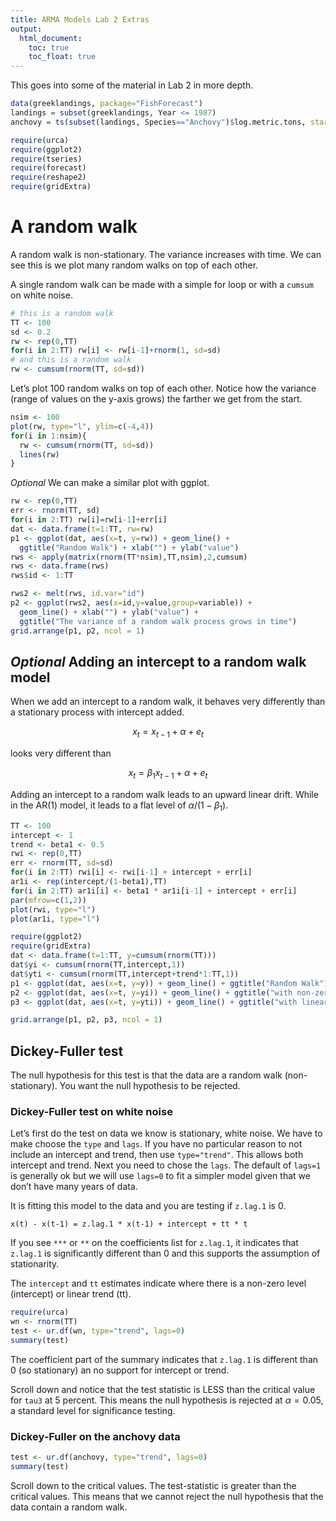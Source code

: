 ```yaml
---
title: ARMA Models Lab 2 Extras
output:
  html_document:
    toc: true
    toc_float: true
---
```


This goes into some of the material in Lab 2 in more depth.

```r
data(greeklandings, package="FishForecast")
landings = subset(greeklandings, Year <= 1987)
anchovy = ts(subset(landings, Species=="Anchovy")$log.metric.tons, start=1964)
```

```r
require(urca)
require(ggplot2)
require(tseries)
require(forecast)
require(reshape2)
require(gridExtra)
```



# A random walk

A random walk is non-stationary.  The variance increases with time.  We can see this is we plot many random walks on top of each other.

A single random walk can be made with a simple for loop or with a `cumsum` on white noise.

```r
# this is a random walk
TT <- 100
sd <- 0.2
rw <- rep(0,TT)
for(i in 2:TT) rw[i] <- rw[i-1]+rnorm(1, sd=sd)
# and this is a random walk
rw <- cumsum(rnorm(TT, sd=sd))
```

Let's plot 100 random walks on top of each other.  Notice how the variance (range of values on the y-axis grows) the farther we get from the start.

```r
nsim <- 100
plot(rw, type="l", ylim=c(-4,4))
for(i in 1:nsim){
  rw <- cumsum(rnorm(TT, sd=sd))
  lines(rw)
}
```

*Optional* We can make a similar plot with ggplot.

```r
rw <- rep(0,TT)
err <- rnorm(TT, sd)
for(i in 2:TT) rw[i]=rw[i-1]+err[i]
dat <- data.frame(t=1:TT, rw=rw)
p1 <- ggplot(dat, aes(x=t, y=rw)) + geom_line() + 
  ggtitle("Random Walk") + xlab("") + ylab("value")
rws <- apply(matrix(rnorm(TT*nsim),TT,nsim),2,cumsum)
rws <- data.frame(rws)
rws$id <- 1:TT

rws2 <- melt(rws, id.var="id")
p2 <- ggplot(rws2, aes(x=id,y=value,group=variable)) +
  geom_line() + xlab("") + ylab("value") +
  ggtitle("The variance of a random walk process grows in time")
grid.arrange(p1, p2, ncol = 1)
```

## *Optional* Adding an intercept to a random walk model

When we add an intercept to a random walk, it behaves very differently than a stationary process with intercept added.

$$x_t = x_{t-1} + \alpha + e_t$$

looks very different than

$$x_t = \beta_1 x_{t-1} + \alpha + e_t$$

Adding an intercept to a random walk leads to an upward linear drift.  While in the AR(1) model, it leads to a flat level of $\alpha/(1-\beta_1)$.

```r
TT <- 100
intercept <- 1
trend <- beta1 <- 0.5
rwi <- rep(0,TT)
err <- rnorm(TT, sd=sd)
for(i in 2:TT) rwi[i] <- rwi[i-1] + intercept + err[i]
ar1i <- rep(intercept/(1-beta1),TT)
for(i in 2:TT) ar1i[i] <- beta1 * ar1i[i-1] + intercept + err[i]
par(mfrow=c(1,2))
plot(rwi, type="l")
plot(ar1i, type="l")
```


```r
require(ggplot2)
require(gridExtra)
dat <- data.frame(t=1:TT, y=cumsum(rnorm(TT)))
dat$yi <- cumsum(rnorm(TT,intercept,1))
dat$yti <- cumsum(rnorm(TT,intercept+trend*1:TT,1))
p1 <- ggplot(dat, aes(x=t, y=y)) + geom_line() + ggtitle("Random Walk")
p2 <- ggplot(dat, aes(x=t, y=yi)) + geom_line() + ggtitle("with non-zero mean added")
p3 <- ggplot(dat, aes(x=t, y=yti)) + geom_line() + ggtitle("with linear trend added")

grid.arrange(p1, p2, p3, ncol = 1)
```



## Dickey-Fuller test

The null hypothesis for this test is that the data are a random walk (non-stationary).  You want the null hypothesis to be rejected.

### Dickey-Fuller test on white noise

Let's first do the test on data we know is stationary, white noise.  We have to make choose the `type` and `lags`.  If you have no particular reason to not include an intercept and trend, then use `type="trend"`.  This allows both intercept and trend.  Next you need to chose the `lags`.  The default of `lags=1` is generally ok but we will use `lags=0` to fit a simpler model given that we don't have many years of data.

It is fitting this model to the data and you are testing if `z.lag.1` is 0.  

`x(t) - x(t-1) = z.lag.1 * x(t-1) + intercept + tt * t`

If you see `***` or `**` on the coefficients list for `z.lag.1`, it indicates that `z.lag.1` is significantly different than 0 and this supports the assumption of stationarity.

The `intercept` and `tt` estimates indicate where there is a non-zero level (intercept) or linear trend (tt).

```r
require(urca)
wn <- rnorm(TT)
test <- ur.df(wn, type="trend", lags=0)
summary(test)
```

The coefficient part of the summary indicates that `z.lag.1` is different than 0 (so stationary) an no support for intercept or trend.

Scroll down and notice that the test statistic is LESS than the critical value for `tau3` at 5 percent.  This means the null hypothesis is rejected at $\alpha=0.05$, a standard level for significance testing.


### Dickey-Fuller on the anchovy data

```r
test <- ur.df(anchovy, type="trend", lags=0)
summary(test)
```

Scroll down to the critical values.  The test-statistic is greater than the critical values.  This means that we cannot reject the null hypothesis that the data contain a random walk.


